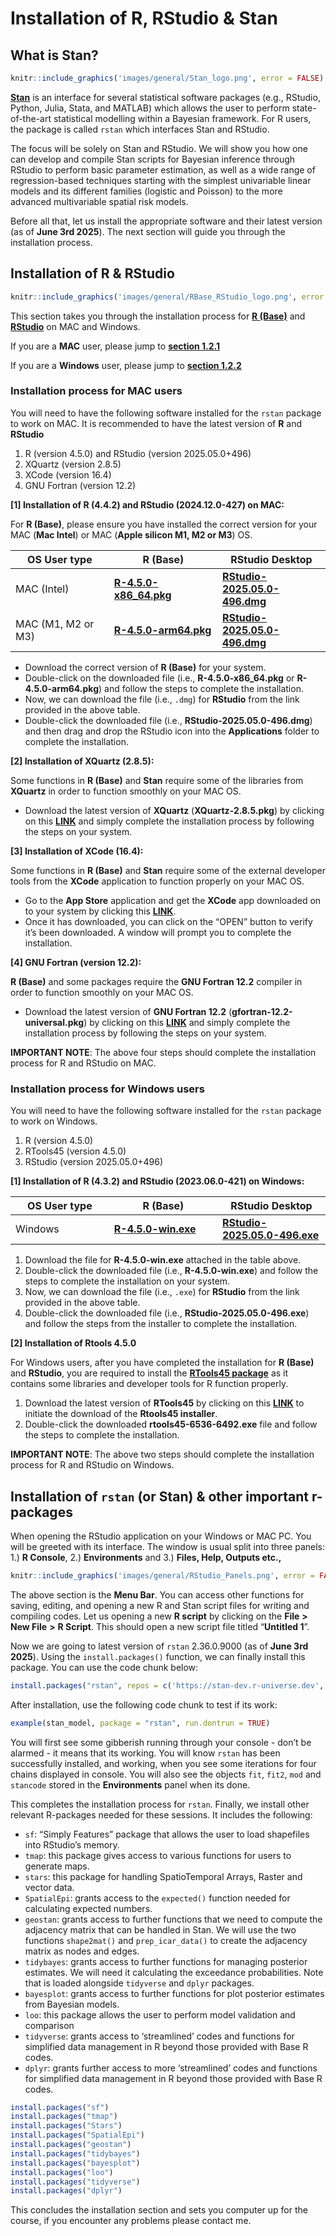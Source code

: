 # Installation of R, RStudio & Stan

## What is Stan?

```r
knitr::include_graphics('images/general/Stan_logo.png', error = FALSE) 
```

[**Stan**](https://mc-stan.org) is an interface for several statistical software packages (e.g., RStudio, Python, Julia, Stata, and MATLAB) which allows the user to perform state-of-the-art statistical modelling within a Bayesian framework. For R users, the package is called `rstan` which interfaces Stan and RStudio.  

The focus will be solely on Stan and RStudio. We will show you how one can develop and compile Stan scripts for Bayesian inference through RStudio to perform basic parameter estimation, as well as a wide range of regression-based techniques starting with the simplest univariable linear models and its different families (logistic and Poisson) to the more advanced multivariable spatial risk models.

Before all that, let us install the appropriate software and their latest version (as of **June 3rd 2025**). The next section will guide you through the installation process.

## Installation of R & RStudio

```r
knitr::include_graphics('images/general/RBase_RStudio_logo.png', error = FALSE) 
```

This section takes you through the installation process for [**R (Base)**](https://www.r-project.org) and [**RStudio**](https://www.rstudio.com) on MAC and Windows.

If you are a **MAC** user, please jump to [**section 1.2.1**]()

If you are a **Windows** user, please jump to [**section 1.2.2**]()

### Installation process for MAC users

You will need to have the following software installed for the `rstan` package to work on MAC. It is recommended to have the latest version of **R** and **RStudio**

1. R (version 4.5.0) and RStudio (version 2025.05.0+496)
2. XQuartz (version 2.8.5)
3. XCode (version 16.4)
4. GNU Fortran (version 12.2)

**[1] Installation of R (4.4.2) and RStudio (2024.12.0-427) on MAC:**

For **R (Base)**, please ensure you have installed the correct version for your MAC (**Mac Intel**) or MAC (**Apple silicon M1, M2 or M3**) OS. 

**OS User type**| **R (Base)** | **RStudio Desktop**
------------ | ------------- | -------------
MAC (Intel) | [**R-4.5.0-x86_64.pkg**](https://cran.rstudio.com/bin/macosx/big-sur-x86_64/base/R-4.5.0-x86_64.pkg)| [**RStudio-2025.05.0-496.dmg**](https://download1.rstudio.org/electron/macos/RStudio-2025.05.0-496.dmg)
MAC (M1, M2 or M3) | [**R-4.5.0-arm64.pkg**](https://cran.rstudio.com/bin/macosx/big-sur-arm64/base/R-4.5.0-arm64.pkg)| [**RStudio-2025.05.0-496.dmg**](https://download1.rstudio.org/electron/macos/RStudio-2025.05.0-496.dmg)

- Download the correct version of **R (Base)** for your system. 
- Double-click on the downloaded file (i.e., **R-4.5.0-x86_64.pkg** or **R-4.5.0-arm64.pkg**) and follow the steps to complete the installation.
- Now, we can download the file (i.e., `.dmg`) for **RStudio** from the link provided in the above table.
- Double-click the downloaded file (i.e., **RStudio-2025.05.0-496.dmg**) and then drag and drop the RStudio icon into the **Applications** folder to complete the installation.

**[2] Installation of XQuartz (2.8.5):**

Some functions in **R (Base)** and **Stan** require some of the libraries from **XQuartz** in order to function smoothly on your MAC OS.

- Download the latest version of **XQuartz** (**XQuartz-2.8.5.pkg**) by clicking on this [**LINK**](https://github.com/XQuartz/XQuartz/releases/download/XQuartz-2.8.5/XQuartz-2.8.5.pkg) and simply complete the installation process by following the steps on your system.

**[3] Installation of XCode (16.4):**

Some functions in **R (Base)** and **Stan** require some of the external developer tools from the **XCode** application to function properly on your MAC OS.

- Go to the **App Store** application and get the **XCode** app downloaded on to your system by clicking this [**LINK**](https://apps.apple.com/us/app/xcode/id497799835?mt=12).
- Once it has downloaded, you can click on the "OPEN" button to verify it's been downloaded. A window will prompt you to complete the installation.

**[4] GNU Fortran (version 12.2):**

**R (Base)** and some packages require the **GNU Fortran 12.2** compiler in order to function smoothly on your MAC OS.

- Download the latest version of **GNU Fortran 12.2** (**gfortran-12.2-universal.pkg**) by clicking on this [**LINK**](https://mac.r-project.org/tools/gfortran-12.2-universal.pkg) and simply complete the installation process by following the steps on your system.

::: note
**IMPORTANT NOTE**: The above four steps should complete the installation process for R and RStudio on MAC.
:::

### Installation process for Windows users

You will need to have the following software installed for the `rstan` package to work on Windows.

1. R (version 4.5.0)
2. RTools45 (version 4.5.0)
2. RStudio (version 2025.05.0+496)

**[1] Installation of R (4.3.2) and RStudio (2023.06.0-421) on Windows:**

**OS User type**| **R (Base)** | **RStudio Desktop**
------------ | ------------- | -------------
Windows | [**R-4.5.0-win.exe**](https://cran.rstudio.com/bin/windows/base/R-4.5.0-win.exe)| [**RStudio-2025.05.0-496.exe**](https://download1.rstudio.org/electron/windows/RStudio-2025.05.0-496.exe)

1. Download the file for **R-4.5.0-win.exe** attached in the table above. 
2. Double-click the downloaded file (i.e., **R-4.5.0-win.exe**) and follow the steps to complete the installation on your system.
3. Now, we can download the file (i.e., `.exe`) for **RStudio** from the link provided in the above table.
4. Double-click the downloaded file (i.e., **RStudio-2025.05.0-496.exe**) and follow the steps from the installer to complete the installation.

**[2] Installation of Rtools 4.5.0**

For Windows users, after you have completed the installation for **R (Base)** and **RStudio**, you are required to install the [**RTools45 package**](https://cran.rstudio.com/bin/windows/Rtools/rtools45/rtools.html) as it contains some libraries and developer tools for R function properly.

1. Download the latest version of **RTools45** by clicking on this [**LINK**](https://cran.rstudio.com/bin/windows/Rtools/rtools45/files/rtools45-6536-6492.exe) to initiate the download of the **Rtools45 installer**. 
2. Double-click the downloaded **rtools45-6536-6492.exe** file and follow the steps to complete the installation.

::: note
**IMPORTANT NOTE**: The above two steps should complete the installation process for R and RStudio on Windows.
:::


## Installation of `rstan` (or Stan) & other important r-packages

When opening the RStudio application on your Windows or MAC PC. You will be greeted with its interface. The window is usual split into three panels: 1.) **R Console**, 2.) **Environments** and 3.) **Files, Help, Outputs etc.,**

```r
knitr::include_graphics('images/general/RStudio_Panels.png', error = FALSE) 
```

The above section is the **Menu Bar**. You can access other functions for saving, editing, and opening a new R and Stan script files for writing and compiling codes. Let us opening a new **R script** by clicking on the **File** **>** **New File** **>** **R Script**. This should open a new script file titled “**Untitled 1**”.

Now we are going to latest version of `rstan` 2.36.0.9000 (as of **June 3rd 2025**). Using the `install.packages()` function, we can finally install this package. You can use the code chunk below:

```r
install.packages("rstan", repos = c('https://stan-dev.r-universe.dev', getOption("repos")))
```

After installation, use the following code chunk to test if its work:

```r
example(stan_model, package = "rstan", run.dontrun = TRUE)
```

You will first see some gibberish running through your console - don't be alarmed - it means that its working. You will know `rstan` has been successfully installed, and working, when you see some iterations for four chains displayed in console. You will also see the objects `fit`, `fit2`, `mod` and `stancode` stored in the **Environments** panel when its done.

This completes the installation process for `rstan`. Finally, we install other relevant R-packages needed for these sessions. It includes the following:

- `sf`: “Simply Features” package that allows the user to load shapefiles into RStudio’s memory.
- `tmap`: this package gives access to various functions for users to generate maps.
- `stars`: this package for handling SpatioTemporal Arrays, Raster and vector data.
- `SpatialEpi`: grants access to the `expected()` function needed for calculating expected numbers.
- `geostan`: grants access to further functions that we need to compute the adjacency matrix that can be handled in Stan. We will use the two functions `shape2mat()` and `prep_icar_data()` to create the adjacency matrix as nodes and edges.
- `tidybayes`: grants access to further functions for managing posterior estimates. We will need it calculating the exceedance probabilities. Note that is loaded alongside `tidyverse` and `dplyr` packages.
- `bayesplot`: grants access to further functions for plot posterior estimates from Bayesian models.
- `loo`: this package allows the user to perform model validation and comparison
- `tidyverse`: grants access to 'streamlined' codes and functions for simplified data management in R beyond those provided with Base R codes.
- `dplyr`: grants further access to more 'streamlined' codes and functions for simplified data management in R beyond those provided with Base R codes.

```r
install.packages("sf")
install.packages("tmap")
install.packages("Stars")
install.packages("SpatialEpi")
install.packages("geostan")
install.packages("tidybayes")
install.packages("bayesplot")
install.packages("loo")
install.packages("tidyverse")
install.packages("dplyr")
```

This concludes the installation section and sets you computer up for the course, if you encounter any problems please contact me.